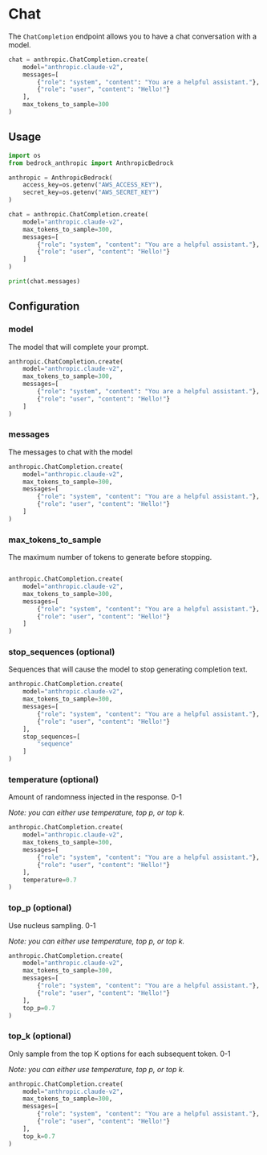 # Chat

The `ChatCompletion` endpoint allows you to have a chat conversation with a model.

```python
chat = anthropic.ChatCompletion.create(
    model="anthropic.claude-v2",
    messages=[
        {"role": "system", "content": "You are a helpful assistant."},
        {"role": "user", "content": "Hello!"}
    ],
    max_tokens_to_sample=300
)
```

## Usage

```python
import os
from bedrock_anthropic import AnthropicBedrock

anthropic = AnthropicBedrock(
    access_key=os.getenv("AWS_ACCESS_KEY"),
    secret_key=os.getenv("AWS_SECRET_KEY")
)

chat = anthropic.ChatCompletion.create(
    model="anthropic.claude-v2",
    max_tokens_to_sample=300,
    messages=[
        {"role": "system", "content": "You are a helpful assistant."},
        {"role": "user", "content": "Hello!"}
    ]
)

print(chat.messages)
```

## Configuration

### model

The model that will complete your prompt.

```python {2}
anthropic.ChatCompletion.create(
    model="anthropic.claude-v2",
    max_tokens_to_sample=300,
    messages=[
        {"role": "system", "content": "You are a helpful assistant."},
        {"role": "user", "content": "Hello!"}
    ]
)
```

### messages

The messages to chat with the model

```python {4-7}
anthropic.ChatCompletion.create(
    model="anthropic.claude-v2",
    max_tokens_to_sample=300,
    messages=[
        {"role": "system", "content": "You are a helpful assistant."},
        {"role": "user", "content": "Hello!"}
    ]
)
```

### max_tokens_to_sample

The maximum number of tokens to generate before stopping.

```python {3}

anthropic.ChatCompletion.create(
    model="anthropic.claude-v2",
    max_tokens_to_sample=300,
    messages=[
        {"role": "system", "content": "You are a helpful assistant."},
        {"role": "user", "content": "Hello!"}
    ]
)
```

### stop_sequences (optional)

Sequences that will cause the model to stop generating completion text.

```python {8-10}
anthropic.ChatCompletion.create(
    model="anthropic.claude-v2",
    max_tokens_to_sample=300,
    messages=[
        {"role": "system", "content": "You are a helpful assistant."},
        {"role": "user", "content": "Hello!"}
    ],
    stop_sequences=[
        "sequence"
    ]
)
```

### temperature (optional)

Amount of randomness injected in the response. 0-1

_Note: you can either use temperature, top p, or top k._

```python {8}
anthropic.ChatCompletion.create(
    model="anthropic.claude-v2",
    max_tokens_to_sample=300,
    messages=[
        {"role": "system", "content": "You are a helpful assistant."},
        {"role": "user", "content": "Hello!"}
    ],
    temperature=0.7
)
```

### top_p (optional)

Use nucleus sampling. 0-1

_Note: you can either use temperature, top p, or top k._

```python {8}
anthropic.ChatCompletion.create(
    model="anthropic.claude-v2",
    max_tokens_to_sample=300,
    messages=[
        {"role": "system", "content": "You are a helpful assistant."},
        {"role": "user", "content": "Hello!"}
    ],
    top_p=0.7
)
```

### top_k (optional)

Only sample from the top K options for each subsequent token. 0-1

_Note: you can either use temperature, top p, or top k._

```python {8}
anthropic.ChatCompletion.create(
    model="anthropic.claude-v2",
    max_tokens_to_sample=300,
    messages=[
        {"role": "system", "content": "You are a helpful assistant."},
        {"role": "user", "content": "Hello!"}
    ],
    top_k=0.7
)
```
